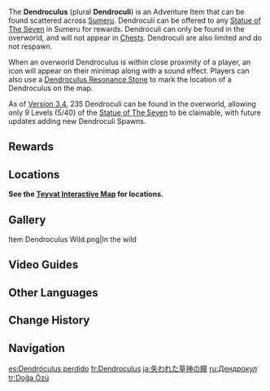 {{Item Infobox
|id          = 107017
|image       = Item Dendroculus.png
|type        = Adventure Items
|group       = Oculi
|invCategory = Precious Items
|description = A substance that has accumulated intense Dendro energy. Offer it to the Statue and help reinstate the power it has lost over the years.
|source1     = Found in [[Sumeru]]
}}
The '''Dendroculus''' (plural '''Dendroculi''') is an Adventure Item that can be found scattered across [[Sumeru]]. Dendroculi can be offered to any [[Statue of The Seven]] in Sumeru for rewards. Dendroculi can only be found in the overworld, and will not appear in [[Chests]]. Dendroculi are also limited and do not respawn.

When an overworld Dendroculus is within close proximity of a player, an icon will appear on their minimap along with a sound effect. Players can also use a [[Dendroculus Resonance Stone]] to mark the location of a Dendroculus on the map.

As of [[Version/3.4|Version 3.4]], 235 Dendroculi can be found in the overworld, allowing only 9 Levels (5/40) of the [[Statue of The Seven]] to be claimable, with future updates adding new Dendroculi Spawns.

==Rewards==
{{Transclude|Statue of The Seven|Sumeru|main=1}}

==Locations==
'''See the [https://act.hoyolab.com/ys/app/interactive-map/index.html#/map/2?shown_types=403 Teyvat Interactive Map] for locations.'''

==Gallery==
<gallery>
Item Dendroculus Wild.png|In the wild
</gallery>

==Video Guides==
{{EVT
|video1   = https://youtu.be/ozusr2nki98
|caption1 = All 271 Dendroculus Location (Part 1)

|video2   = https://youtu.be/bpwjNce3DkM
|caption2 = Dendroculus (110 Total): All Locations with Timestamp

|video3   = https://youtu.be/CfZJ-ecFDX8
|caption3 = All 271 Dendroculus Location (Part 2)
}}

==Other Languages==
{{Other Languages
|en      = Dendroculus
|zhs     = 散失的草神瞳
|zhs_rm  = Sànshī de Cǎoshén-tóng
|zht     = 散失的草神瞳
|zht_rm  = Sànshī de Cǎoshén-tóng
|zh_tl   = 
|ja      = 失われた草神の瞳
|ja_rm   = Ushinawareta Soushin no Hitomi{{Assumed}}
|ja_tl   = Missing Pupil of the Dendro Archon
|ko      = 사라진 풀의 신의 눈동자
|ko_rm   = Sarajin Pul Sin-ui Nundongja
|ko_tl   = Missing Pupil of the Grass God
|es      = Dendróculus perdido
|es_tl   = Lost Dendroculus
|fr      = Dendroculus
|ru      = Дендрокул
|th      = Dendroculus
|vi      = Thảo Thần Đồng
|vi_tl   = 
|de      = Verlorener Dendroculus
|de_tl   = Lost Dendroculus
|id      = Dendroculus
|pt      = Dendroculus
|tr      = Doğa Özü
|tr_tl   = 
|it      = Dendroculus
}}

==Change History==
{{Change History|3.0}}

==Navigation==
{{Precious Navbox|Item}}

[[es:Dendróculus perdido]]
[[fr:Dendroculus]]
[[ja:失われた草神の瞳]]
[[ru:Дендрокул]]
[[tr:Doğa Özü]]
